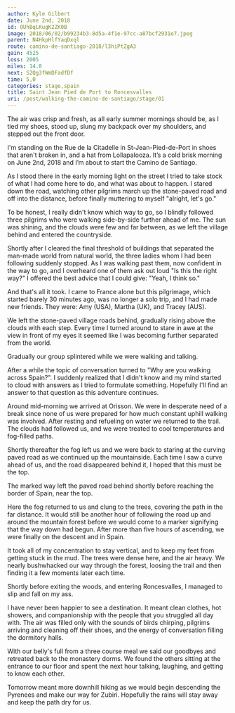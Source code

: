 ```yaml
---
author: Kyle Gilbert
date: June 2nd, 2018
id: OUhBqLKugK2ZK0B
image: 2018/06/02/b99234b3-8d5a-4f1e-97cc-a87bcf2931e7.jpeg
parent: N4HkpHlfYaqDxql
route: camino-de-santiago-2018/l3hiPtZgA3
gain: 4525
loss: 2005
miles: 14.8
next: S2Qg3fWmDFadfDf
time: 5,0
categories: stage,spain
title: Saint Jean Pied de Port to Roncesvalles
uri: /post/walking-the-camino-de-santiago/stage/01
---
```


<Stats />

<Route />

The air was crisp and fresh, as all early summer mornings should be, as I tied
my shoes, stood up, slung my backpack over my shoulders, and stepped out the
front door.

I'm standing on the Rue de la Citadelle in St-Jean-Pied-de-Port in shoes that
aren't broken in, and a hat from Lollapalooza. It’s a cold brisk morning on
June 2nd, 2018 and I’m about to start the Camino de Santiago.

As I stood there in the early morning light on the street I tried to take stock
of what I had come here to do, and what was about to happen. I stared down the
road, watching other pilgrims march up the stone-paved road and off into the
distance, before finally muttering to myself "alright, let's go."

To be honest, I really didn't know which way to go, so I blindly followed three
pilgrims who were walking side-by-side further ahead of me. The sun was shining,
and the clouds were few and far between, as we left the village behind and
entered the countryside.

Shortly after I cleared the final threshold of buildings that separated the
man-made world from natural world, the three ladies whom I had been following
suddenly stopped. As I was walking past them, now confident in the way to go,
and I overheard one of them ask out loud "Is this the right way?" I offered the
best advice that I could give: "Yeah, I think so."

And that's all it took. I came to France alone but this pilgrimage, which
started barely 30 minutes ago, was no longer a solo trip, and I had made new
friends. They were: Amy (USA), Martha (UK), and Tracey (AUS).

We left the stone-paved village roads behind, gradually rising above the clouds
with each step. Every time I turned around to stare in awe at the view in
front of my eyes it seemed like I was becoming further separated from the world.

Gradually our group splintered while we were walking and talking.

After a while the topic of conversation turned to "Why are you walking across
Spain?". I suddenly realized that I didn't know and my mind started to cloud
with answers as I tried to formulate something. Hopefully I'll find an answer
to that question as this adventure continues.

Around mid-morning we arrived at Orisson. We were in desperate need of a break
since none of us were prepared for how much constant uphill walking was
involved. After resting and refueling on water we returned to the trail. The
clouds had followed us, and we were treated to cool temperatures and fog-filled
paths.

Shortly thereafter the fog left us and we were back to staring at the curving
paved road as we continued up the mountainside. Each time I saw a curve ahead
of us, and the road disappeared behind it, I hoped that this must be the top.

The marked way left the paved road behind shortly before reaching the border
of Spain, near the top.

Here the fog returned to us and clung to the trees, covering the path in the
far distance. It would still be another hour of following the road up and around
the mountain forest before we would come to a marker signifying that the way
down had begun. After more than five hours of ascending, we were finally on
the descent and in Spain.

It took all of my concentration to stay vertical, and to keep my feet from
getting stuck in the mud. The trees were dense here, and the air heavy. We
nearly bushwhacked our way through the forest, loosing the trail and then
finding it a few moments later each time.

Shortly before exiting the woods, and entering Roncesvalles, I managed to
slip and fall on my ass.

I have never been happier to see a destination. It meant clean clothes, hot
showers, and companionship with the people that you struggled all day with.
The air was filled only with the sounds of birds chirping, pilgrims arriving and
cleaning off their shoes, and the energy of conversation filling the dormitory
halls.

With our belly's full from a three course meal we said our goodbyes and
retreated back to the monastery dorms. We found the others sitting at the
entrance to our floor and spent the next hour talking, laughing, and getting
to know each other.

Tomorrow meant more downhill hiking as we would begin descending the Pyrenees
and make our way for Zubiri. Hopefully the rains will stay away and keep the
path dry for us.

